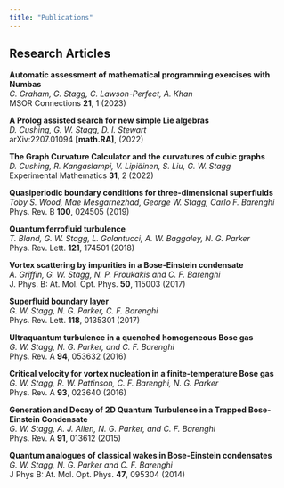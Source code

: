 ```yaml
---
title: "Publications"
---
```


## Research Articles

**Automatic assessment of mathematical programming exercises with Numbas**\
*C. Graham, G. Stagg, C. Lawson-Perfect, A. Khan*\
MSOR Connections **21**, 1 (2023)

**A Prolog assisted search for new simple Lie algebras**\
*D. Cushing, G. W. Stagg, D. I. Stewart*\
arXiv:2207.01094 **[math.RA]**, (2022)

**The Graph Curvature Calculator and the curvatures of cubic graphs**\
*D. Cushing, R. Kangaslampi, V. Lipiäinen, S. Liu, G. W. Stagg*\
Experimental Mathematics **31**, 2 (2022)

**Quasiperiodic boundary conditions for three-dimensional superfluids**\
*Toby S. Wood, Mae Mesgarnezhad, George W. Stagg, Carlo F. Barenghi*\
Phys. Rev. B **100**, 024505 (2019)

**Quantum ferrofluid turbulence**\
*T. Bland, G. W. Stagg, L. Galantucci, A. W. Baggaley, N. G. Parker*\
Phys. Rev. Lett. **121**, 174501 (2018)

**Vortex scattering by impurities in a Bose-Einstein condensate**\
*A. Griffin, G. W. Stagg, N. P. Proukakis and C. F. Barenghi*\
J. Phys. B: At. Mol. Opt. Phys. **50**, 115003 (2017)

**Superfluid boundary layer**\
*G. W. Stagg, N. G. Parker, C. F. Barenghi*\
Phys. Rev. Lett. **118**, 0135301 (2017)

**Ultraquantum turbulence in a quenched homogeneous Bose gas**\
*G. W. Stagg, N. G. Parker, and C. F. Barenghi*\
Phys. Rev. A **94**, 053632 (2016)

**Critical velocity for vortex nucleation in a finite-temperature Bose gas**\
*G. W. Stagg, R. W. Pattinson, C. F. Barenghi, N. G. Parker*\
Phys. Rev. A **93**, 023640 (2016)

**Generation and Decay of 2D Quantum Turbulence in a Trapped Bose-Einstein Condensate**\
*G. W. Stagg, A. J. Allen, N. G. Parker, and C. F. Barenghi*\
Phys. Rev. A **91**, 013612 (2015)

**Quantum analogues of classical wakes in Bose-Einstein condensates**\
*G. W. Stagg, N. G. Parker and C. F. Barenghi*\
J Phys B: At. Mol. Opt. Phys. **47**, 095304 (2014)
